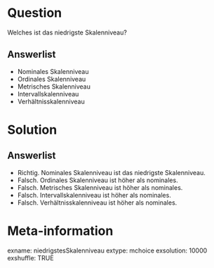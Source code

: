
Question
========

Welches ist das niedrigste Skalenniveau?

Answerlist
----------

* Nominales Skalenniveau
* Ordinales Skalenniveau
* Metrisches Skalenniveau
* Intervallskalenniveau
* Verhältnisskalenniveau

Solution
========

Answerlist
----------

* Richtig. Nominales Skalenniveau ist das niedrigste Skalenniveau.
* Falsch. Ordinales Skalenniveau ist höher als nominales.
* Falsch. Metrisches Skalenniveau ist höher als nominales.
* Falsch. Intervallskalenniveau ist höher als nominales.
* Falsch. Verhältnisskalenniveau ist höher als nominales.

Meta-information
================
exname: niedrigstesSkalenniveau
extype: mchoice 
exsolution: 10000
exshuffle: TRUE

